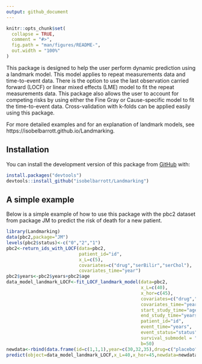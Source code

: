 ```yaml
---
output: github_document
---
```


<!-- README.md is generated from README.Rmd. Please edit that file -->

```r
knitr::opts_chunk$set(
  collapse = TRUE,
  comment = "#>",
  fig.path = "man/figures/README-",
  out.width = "100%"
)
```

This package is designed to help the user perform dynamic prediction using a landmark model. This model applies to repeat measurements data and time-to-event data. There is the option to use the last observation carried forward (LOCF) or linear mixed effects (LME) model to fit the repeat measurements data. This package also allows the user to account for competing risks by using either the Fine Gray or Cause-specific model to fit the time-to-event data. Cross-validation with k-folds can be applied easily using this package.

For more detailed examples and for an explanation of landmark models, see https://isobelbarrott.github.io/Landmarking.

## Installation

You can install the development version of this package from [GitHub](https://github.com/) with:

``` r
install.packages("devtools")
devtools::install_github("isobelbarrott/Landmarking")
```

## A simple example

Below is a simple example of how to use this package with the pbc2 dataset from package JM to predict the risk of death for a new patient. 

```r
library(Landmarking)
data(pbc2,package="JM")
levels(pbc2$status)<-c("0","2","1")
pbc2<-return_ids_with_LOCF(data=pbc2,
                           patient_id="id",
                           x_L=c(5),
                           covariates=c("drug","serBilir","serChol"),
                           covariates_time="year")
pbc2$years<-pbc2$years+pbc2$age
data_model_landmark_LOCF<-fit_LOCF_landmark_model(data=pbc2,
                                                  x_L=c(40),
                                                  x_hor=c(45),
                                                  covariates=c("drug","serBilir","serChol"),
                                                  covariates_time="year",
                                                  start_study_time="age",
                                                  end_study_time="years",
                                                  patient_id="id",
                                                  event_time="years",
                                                  event_status="status",
                                                  survival_submodel = "cause_specific",
                                                  b=50)
newdata<-rbind(data.frame(id=c(1,1,1),year=c(30,32,35),drug=c("placebo","placebo","placebo"),serBilir=c(2.4,2.7,2.6),serChol=c(220,234,234)))
predict(object=data_model_landmark_LOCF,x_L=40,x_hor=45,newdata=newdata)
```
